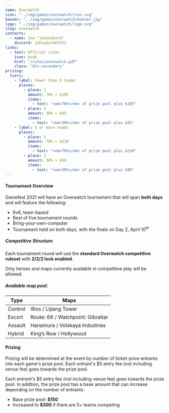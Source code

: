 ---
name: Overwatch
icon: "../img/games/overwatch/icon.svg"
banner: "../img/games/overwatch/banner.jpg"
logo: "../img/games/overwatch/logo.svg"
slug: overwatch
contacts:
  - name: Jon "johnnyburd"
    discord: johnyburd#1022
links:
  - text: Official rules
    icon: book
    href: "/rules/overwatch.pdf"
    class: "btn-secondary"
prizing:
  tiers:
    - label: Fewer than 5 teams
      places:
        - place: 1
          amount: 70% + $105
          items:
            - text: "<em>70%</em> of prize pool plus $105"
        - place: 2
          amount: 30% + $45
          items:
            - text: "<em>30%</em> of prize pool plus $45"
    - label: 5 or more teams
      places:
        - place: 1
          amount: 70% + $210
          items:
            - text: "<em>70%</em> of prize pool plus $210"
        - place: 2
          amount: 30% + $90
          items:
            - text: "<em>30%</em> of prize pool plus $90"
---

#### Tournament Overview

Gamefest 2021 will have an Overwatch tournament that will span **both days** and will feature the following:

- 6v6, team-based
- Best of five tournament rounds
- Bring-your-own-computer
- Tournament held on both days, with the finals on Day 2, April 10<sup>th</sup>

##### Competitive Structure

Each tournament round will use the **standard Overwatch competitive ruleset** with **2/2/2 lock enabled**.

Only heroes and maps currently available in competitive play will be allowed.

##### Available map pool:

<div style={{maxWidth: "600px"}} className="mb-3">

| Type    | Maps                              |
|---------|-----------------------------------|
| Control | Illios / Lijiang Tower            |
| Escort  | Route: 66 / Watchpoint: Gibraltar |
| Assault | Hanamura / Volskaya Industries    |
| Hybrid  | King’s Row / Hollywood            |

</div>

<Section>

#### Prizing

Prizing will be determined at the event by number of ticket-price entrants into each game's prize pool. Each entrant's $5 entry fee (not including venue fee) goes towards the prize pool.

Each entrant's $5 entry fee (not including venue fee) goes towards the prize pool. In addition, the prize pool has a base amount that can increase depending on the number of entrants:

- Base prize pool: **$150**
- Increased to **$300** if there are 5+ teams competing

<MultiPrizing tiers={props.prizing.tiers} /></Section>
<Section><Contact contacts={props.contacts} /></Section>
